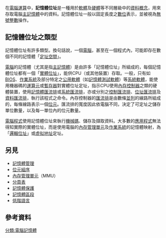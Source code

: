 {{Unreferenced|time=2017-01-10T15:08:03+00:00}}
{{NoteTA
|G1=IT
|1=zh-cn:内存;zh-hant:記憶體
}}
在[[電腦運算|電腦運算]]中，'''記憶體位址'''是一種用於[[軟體|軟體]]及[[硬體|硬體]]等不同層級中的[[資料型別|資料概念]]，用來存取電腦[[電腦資料存貯器|主記憶體]]中的資料。記憶體位址一般以固定長度之[[數字|數位]]表示，並被視為[[无符号数|無號整數]]操作。

== 記憶體位址之類型 ==
記憶體位址有許多類型。換句話說，一個[[電腦|電腦]]，甚至在一個程式內，可能即存在數個不同的記憶體「[[定址空間|定址空間]]」。

[[電腦|電腦]]的記憶體（尤其是指[[電腦資料存貯器|主記憶體]]）是由許多「記憶體位址」所組成的，每個記憶體位址都有一個「[[物理地址|實體位址]]」，能供CPU（或其他裝置）存取。一般，只有如[[BIOS|BIOS]]、[[作業系統|作業系統]]及部分特定之[[公用軟體|公用軟體]]（如[[記憶體測試軟體|記憶體測試軟體]]）等[[系統軟體|系統軟體]]，能使用機器碼的[[運算元|運算元]]或[[暫存器|暫存器]]對實體位址定址，指示CPU使用[[內存控制器|內存控制器]]之類的硬體裝置，使用[[記憶體匯流排|記憶體匯流排]]或[[系統匯流排|系統匯流排]]，亦或分別之[[控制匯流排|控制匯流排]]、[[位址匯流排|位址匯流排]]及[[匯流排|資料匯流排]]，執行該程式之命令。內存控制器的[[匯流排|匯流排]]是由數條[[並列通訊|並列]]的線路所組成的，每條線路表示一個[[位元|位元]]。匯流排的寬度因此依電腦不同，決定了可定址之儲存單位數量，以及每一單位內的位元數量。

[[電腦程式|電腦程式]]使用記憶體位址來執行[[機器語言|機械碼]]、儲存及擷取資料。大多數的[[應用程式|應用程式]]無法得知實際的實體位址，而是使用電腦的[[內存管理單元|內存管理單元]]及[[作業系統|作業系統]]的記憶體映射，為「[[邏輯位址|邏輯位址]]」或[[虚拟地址|虚拟地址]]定址。

== 另見 ==
*[[記憶體管理|記憶體管理]]
*[[位元組序|位元組序]]
*[[內存管理單元|內存管理單元]]（MMU）
*[[分頁表|分頁表]]
*[[記憶體保護|記憶體保護]]
*[[記憶體區段|記憶體區段]]
*[[低階語言|低階語言]]

== 參考資料 ==
{{Reflist}}
{{数据类型}}

[[分類:電腦記憶體|分類:電腦記憶體]]
